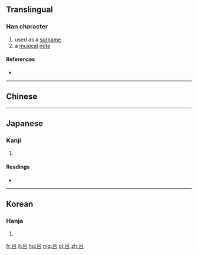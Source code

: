 {{also|呂}}
==Translingual==

===Han character===
{{Han char|rn=30|rad=口|as=03|sn=6|four=|canj=口口 (RR)|ids=⿱[[口]]口}}

# used as a [[surname]]
# a [[musical]] [[note]]

====References====
* {{Han ref|kx=0177.021|hdz=10577.120|uh=5415|ud=21525}}

----
==Chinese==
{{zh-see|呂}}
----

==Japanese==

===Kanji===
{{ja-kanji|grade=|rs=口03}}

# {{defn|lang=ja|sort=口03}}

====Readings====
* {{ja-readings|on=[[りょ]] (ryo), [[ろ]] (ro)|kun=[[せぼね]] (sebone)}}

----

==Korean==

===Hanja===
{{ko-hanja|hangeul=려|rv=ryeo|mr=ryŏ}}

# {{defn|lang=ko|sort=口03}}

[[fr:吕]]
[[li:吕]]
[[hu:吕]]
[[mg:吕]]
[[pl:吕]]
[[zh:吕]]